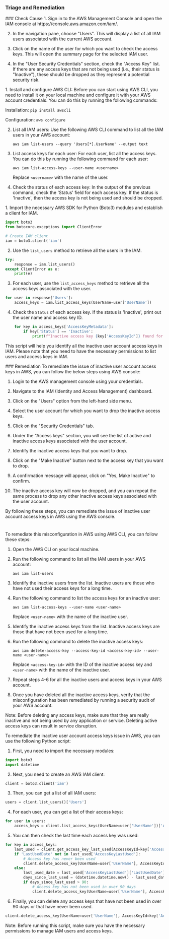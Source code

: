 
### Triage and Remediation
<Tabs>

<Tab title='Cause'>
### Check Cause
<AccordionGroup>
<Accordion title='Using Console' defaultOpen='true'>
1. Sign in to the AWS Management Console and open the IAM console at https://console.aws.amazon.com/iam/.

2. In the navigation pane, choose "Users". This will display a list of all IAM users associated with the current AWS account.

3. Click on the name of the user for which you want to check the access keys. This will open the summary page for the selected IAM user.

4. In the "User Security Credentials" section, check the "Access Key" list. If there are any access keys that are not being used (i.e., their status is "Inactive"), these should be dropped as they represent a potential security risk.
</Accordion>

<Accordion title='Using CLI'>
1. Install and configure AWS CLI: Before you can start using AWS CLI, you need to install it on your local machine and configure it with your AWS account credentials. You can do this by running the following commands:

   Installation: `pip install awscli`
   
   Configuration: `aws configure`

2. List all IAM users: Use the following AWS CLI command to list all the IAM users in your AWS account:

   `aws iam list-users --query 'Users[*].UserName' --output text`

3. List access keys for each user: For each user, list all the access keys. You can do this by running the following command for each user:

   `aws iam list-access-keys --user-name <username>`

   Replace `<username>` with the name of the user.

4. Check the status of each access key: In the output of the previous command, check the 'Status' field for each access key. If the status is 'Inactive', then the access key is not being used and should be dropped.
</Accordion>

<Accordion title='Using Python'>
1. Import the necessary AWS SDK for Python (Boto3) modules and establish a client for IAM. 

```python
import boto3
from botocore.exceptions import ClientError

# Create IAM client
iam = boto3.client('iam')
```

2. Use the `list_users` method to retrieve all the users in the IAM. 

```python
try:
    response = iam.list_users()
except ClientError as e:
    print(e)
```

3. For each user, use the `list_access_keys` method to retrieve all the access keys associated with the user.

```python
for user in response['Users']:
    access_keys = iam.list_access_keys(UserName=user['UserName'])
```

4. Check the `Status` of each access key. If the status is 'Inactive', print out the user name and access key ID.

```python
    for key in access_keys['AccessKeyMetadata']:
        if key['Status'] == 'Inactive':
            print(f"Inactive access key {key['AccessKeyId']} found for user {user['UserName']}")
```

This script will help you identify all the inactive user account access keys in IAM. Please note that you need to have the necessary permissions to list users and access keys in IAM.
</Accordion>

</AccordionGroup>
</Tab>
<Tab title='Remediation'>
### Remediation

<AccordionGroup>
<Accordion title='Using Console' defaultOpen='true'>
To remediate the issue of inactive user account access keys in AWS, you can follow the below steps using AWS console:

1. Login to the AWS management console using your credentials.

2. Navigate to the IAM (Identity and Access Management) dashboard.

3. Click on the "Users" option from the left-hand side menu.

4. Select the user account for which you want to drop the inactive access keys.

5. Click on the "Security Credentials" tab.

6. Under the "Access keys" section, you will see the list of active and inactive access keys associated with the user account.

7. Identify the inactive access keys that you want to drop.

8. Click on the "Make Inactive" button next to the access key that you want to drop.

9. A confirmation message will appear, click on "Yes, Make Inactive" to confirm.

10. The inactive access key will now be dropped, and you can repeat the same process to drop any other inactive access keys associated with the user account.

By following these steps, you can remediate the issue of inactive user account access keys in AWS using the AWS console.

#
</Accordion>

<Accordion title='Using CLI'>
To remediate this misconfiguration in AWS using AWS CLI, you can follow these steps:

1. Open the AWS CLI on your local machine.

2. Run the following command to list all the IAM users in your AWS account:

   ```
   aws iam list-users
   ```

3. Identify the inactive users from the list. Inactive users are those who have not used their access keys for a long time.

4. Run the following command to list the access keys for an inactive user:

   ```
   aws iam list-access-keys --user-name <user-name>
   ```

   Replace `<user-name>` with the name of the inactive user.

5. Identify the inactive access keys from the list. Inactive access keys are those that have not been used for a long time.

6. Run the following command to delete the inactive access keys:

   ```
   aws iam delete-access-key --access-key-id <access-key-id> --user-name <user-name>
   ```

   Replace `<access-key-id>` with the ID of the inactive access key and `<user-name>` with the name of the inactive user.

7. Repeat steps 4-6 for all the inactive users and access keys in your AWS account.

8. Once you have deleted all the inactive access keys, verify that the misconfiguration has been remediated by running a security audit of your AWS account.

Note: Before deleting any access keys, make sure that they are really inactive and not being used by any application or service. Deleting active access keys can result in service disruption.
</Accordion>

<Accordion title='Using Python'>
To remediate the inactive user account access keys issue in AWS, you can use the following Python script:

1. First, you need to import the necessary modules:

```python
import boto3
import datetime
```

2. Next, you need to create an AWS IAM client:

```python
client = boto3.client('iam')
```

3. Then, you can get a list of all IAM users:

```python
users = client.list_users()['Users']
```

4. For each user, you can get a list of their access keys:

```python
for user in users:
    access_keys = client.list_access_keys(UserName=user['UserName'])['AccessKeyMetadata']
```

5. You can then check the last time each access key was used:

```python
for key in access_keys:
    last_used = client.get_access_key_last_used(AccessKeyId=key['AccessKeyId'])
    if 'LastUsedDate' not in last_used['AccessKeyLastUsed']:
        # Access key has never been used
        client.delete_access_key(UserName=user['UserName'], AccessKeyId=key['AccessKeyId'])
    else:
        last_used_date = last_used['AccessKeyLastUsed']['LastUsedDate']
        days_since_last_used = (datetime.datetime.now() - last_used_date.replace(tzinfo=None)).days
        if days_since_last_used > 90:
            # Access key has not been used in over 90 days
            client.delete_access_key(UserName=user['UserName'], AccessKeyId=key['AccessKeyId'])
```

6. Finally, you can delete any access keys that have not been used in over 90 days or that have never been used.

```python
client.delete_access_key(UserName=user['UserName'], AccessKeyId=key['AccessKeyId'])
```

Note: Before running this script, make sure you have the necessary permissions to manage IAM users and access keys.
</Accordion>

</AccordionGroup>
</Tab>
</Tabs>
